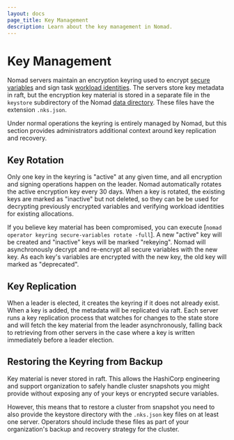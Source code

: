 ```yaml
---
layout: docs
page_title: Key Management
description: Learn about the key management in Nomad.
---
```


# Key Management

Nomad servers maintain an encryption keyring used to encrypt [secure
variables] and sign task [workload identities]. The servers store key
metadata in raft, but the encryption key material is stored in a
separate file in the `keystore` subdirectory of the Nomad [data
directory]. These files have the extension `.nks.json`.

Under normal operations the keyring is entirely managed by Nomad, but
this section provides administrators additional context around key
replication and recovery.

## Key Rotation

Only one key in the keyring is "active" at any given time, and all
encryption and signing operations happen on the leader. Nomad
automatically rotates the active encryption key every 30 days. When a
key is rotated, the existing keys are marked as "inactive" but not
deleted, so they can be be used for decrypting previously encrypted
variables and verifying workload identities for existing allocations.

If you believe key material has been compromised, you can execute
[`nomad operator keyring secure-variables rotate -full`]. A new
"active" key will be created and "inactive" keys will be marked
"rekeying". Nomad will asynchronously decrypt and re-encrypt all
secure variables with the new key. As each key's variables are
encrypted with the new key, the old key will marked as "deprecated".

## Key Replication

When a leader is elected, it creates the keyring if it does not
already exist. When a key is added, the metadata will be replicated
via raft. Each server runs a key replication process that watches for
changes to the state store and will fetch the key material from the
leader asynchronously, falling back to retrieving from other servers
in the case where a key is written immediately before a leader
election.

## Restoring the Keyring from Backup

Key material is never stored in raft. This allows the HashiCorp
engineering and support organization to safely handle cluster
snapshots you might provide without exposing any of your keys or
encrypted secure variables.

However, this means that to restore a cluster from snapshot you need
to also provide the keystore directory with the `.nks.json` key files
on at least one server. Operators should include these files as part of your
organization's backup and recovery strategy for the cluster.

[secure variables]: /docs/concepts/secure-variables
[workload identities]: /docs/concepts/workload-identity
[data directory]: /docs/configuration#data_dir
[`nomad operator keyring secure-variables`]: /docs/commands/operator/secure-variables/keyring-rotate.mdx
